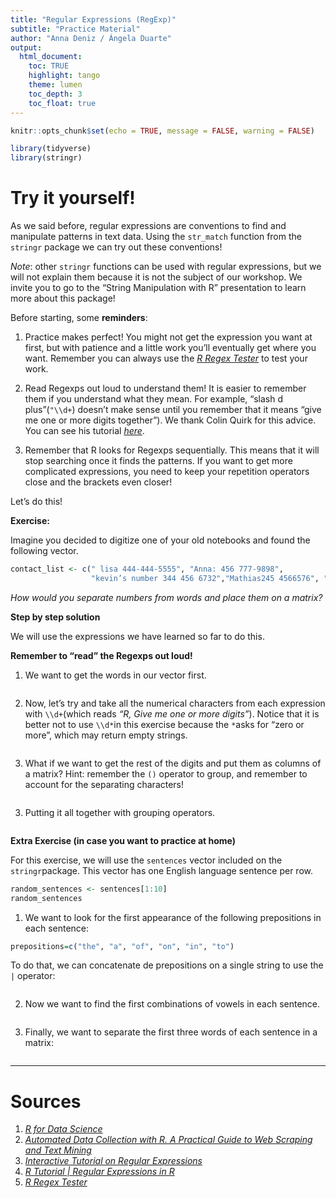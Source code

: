 ```yaml
---
title: "Regular Expressions (RegExp)"
subtitle: "Practice Material"
author: "Anna Deniz / Ángela Duarte"
output: 
  html_document:
    toc: TRUE
    highlight: tango
    theme: lumen
    toc_depth: 3
    toc_float: true
---
```


```r
knitr::opts_chunk$set(echo = TRUE, message = FALSE, warning = FALSE)

library(tidyverse)
library(stringr)
```
# Try it yourself!

As we said before, regular expressions are conventions to find and manipulate patterns in text data. Using the `str_match` function from the `stringr` package we can try out these conventions! 

*Note*: other `stringr` functions can be used with regular expressions, but we will not explain them because it is not the subject of our workshop. We invite you to go to the “String Manipulation with R” presentation to learn more about this package!

Before starting, some **reminders**:

1.  Practice makes perfect! You might not get the expression you want at first, but with patience and a little work you'll eventually get where you want. Remember you can always use the [_R Regex Tester_](https://spannbaueradam.shinyapps.io/r_regex_tester/) to test your work. 

2. Read Regexps out loud to understand them! It is easier to remember them if you understand what they mean. For example, "slash d plus"(`"\\d+`) doesn't make sense until you remember that it means "give me one or more digits together"). We thank Colin Quirk for this advice. You can see his tutorial [_here_](https://www.youtube.com/watch?v=uJKpz9T7mAg). 

3. Remember that R looks for Regexps sequentially. This means that it will stop searching once it finds the patterns. If you want to get more complicated expressions, you need to keep your repetition operators close and the brackets even closer!

Let's do this!

**Exercise: **

Imagine you decided to digitize one of your old notebooks and found the following vector. 

```r
contact_list <- c(" lisa 444-444-5555", "Anna: 456 777-9898", 
                  "kevin’s number 344 456 6732","Mathias245 4566576", "576 987 6578") 
```

*How would you separate numbers from words and place them on a matrix?*

**Step by step solution**

We will use the expressions we have learned so far to do this. 

**Remember to "read" the Regexps out loud!** 

1. We want to get the words in our vector first. 

```r

```
 

2. Now, let's try and take all the numerical characters from each expression with `\\d+`(which reads *"R, Give me one or more digits"*). Notice that it is better not to use `\\d*`in this exercise because the `*`asks for "zero or more", which may return empty strings.

```r

```


3. What if we want to get the rest of the digits and put them as columns of a matrix? 
Hint: remember the `()` operator to group, and remember to account for the separating characters!

```r

```


3. Putting it all together with grouping operators.

```r

```



**Extra Exercise (in case you want to practice at home)**

For this exercise, we will use the `sentences` vector included on the `stringr`package. This vector has one English language sentence per row. 

```r
random_sentences <- sentences[1:10]
random_sentences
```

1. We want to look for the first appearance of the following prepositions in each sentence: 

```r

prepositions=c("the", "a", "of", "on", "in", "to")

```

To do that, we can concatenate de prepositions on a single string to use the `|` operator:

```r

```

2. Now we want to find the first combinations of vowels in each sentence.

```r

```



3. Finally, we want to separate the first three words of each sentence in a matrix:

```r

```



---

# Sources {-}

1. [_R for Data Science_](https://r4ds.had.co.nz/strings.html)
2. [_Automated Data Collection with R. A Practical Guide to Web Scraping and Text Mining_](https://onlinelibrary.wiley.com/doi/book/)
3. [_Interactive Tutorial on Regular Expressions_](https://regexone.com/)
4. [_R Tutorial | Regular Expressions in R_](https://www.youtube.com/watch?v=uJKpz9T7mAg)
5. [_R Regex Tester_](https://spannbaueradam.shinyapps.io/r_regex_tester/)

